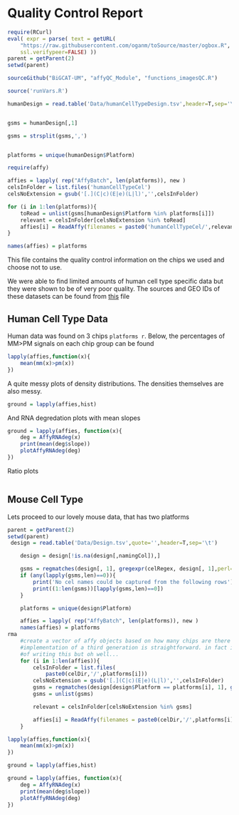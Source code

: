 Quality Control Report
========================================================


```r
require(RCurl)
eval( expr = parse( text = getURL(
    "https://raw.githubusercontent.com/oganm/toSource/master/ogbox.R",
    ssl.verifypeer=FALSE) ))
parent = getParent(2)
setwd(parent)

sourceGithub("BiGCAT-UM", "affyQC_Module", "functions_imagesQC.R")

source('runVars.R')

humanDesign = read.table('Data/humanCellTypeDesign.tsv',header=T,sep='\t', stringsAsFactors=F)


gsms = humanDesign[,1]

gsms = strsplit(gsms,',')


platforms = unique(humanDesign$Platform)

require(affy)

affies = lapply( rep("AffyBatch", len(platforms)), new )
celsInFolder = list.files('humanCellTypeCel')
celsNoExtension = gsub('[.](C|c)(E|e)(L|l)','',celsInFolder)

for (i in 1:len(platforms)){
    toRead = unlist(gsms[humanDesign$Platform %in% platforms[i]])
    relevant = celsInFolder[celsNoExtension %in% toRead]
    affies[i] = ReadAffy(filenames = paste0('humanCellTypeCel/',relevant))
}

names(affies) = platforms
```


This file contains the quality control information on the chips we used and choose not to use. 

We were able to find limited amounts of human cell type specific data but they were shown to be of very poor quality. The sources and GEO IDs of these datasets can be found from [this](../../Data/humanCellTypeDesign.tsv) file

Human Cell Type Data
-------------
Human data was found on 3 chips `platforms r`. Below, the percentages of MM>PM signals on each chip group can be found
```r

lapply(affies,function(x){
    mean(mm(x)>pm(x))
})


```

A quite messy plots of density distributions. The densities themselves are also messy.
```r
ground = lapply(affies,hist)
```

And RNA degredation plots with mean slopes
```r
ground = lapply(affies, function(x){
    deg = AffyRNAdeg(x)
    print(mean(deg$slope))
    plotAffyRNAdeg(deg)
})

```

Ratio plots
```r



```
Mouse Cell Type
------------------
Lets proceed to our lovely mouse data, that has two platforms

```r
parent = getParent(2)
setwd(parent)
 design = read.table('Data/Design.tsv',quote='',header=T,sep='\t')

    design = design[!is.na(design[,namingCol]),]

    gsms = regmatches(design[, 1], gregexpr(celRegex, design[, 1],perl=T))
    if (any(lapply(gsms,len)==0)){
        print('No cel names could be captured from the following rows')
        print((1:len(gsms))[lapply(gsms,len)==0])
    }

    platforms = unique(design$Platform)

    affies = lapply( rep("AffyBatch", len(platforms)), new )
    names(affies) = platforms
rma
    #create a vector of affy objects based on how many chips are there just works with 2 right now
    #implementation of a third generation is straightforward. in fact i could have done it instead
    #of writing this but oh well...
    for (i in 1:len(affies)){
        celsInFolder = list.files(
            paste0(celDir,'/',platforms[i]))
        celsNoExtension = gsub('[.](C|c)(E|e)(L|l)','',celsInFolder)
        gsms = regmatches(design[design$Platform == platforms[i], 1], gregexpr(celRegex, design[design$Platform == platforms[i], 1],perl=T))
        gsms = unlist(gsms)

        relevant = celsInFolder[celsNoExtension %in% gsms]

        affies[i] = ReadAffy(filenames = paste0(celDir,'/',platforms[i],'/',relevant))
    }
```



```r
lapply(affies,function(x){
    mean(mm(x)>pm(x))
})

ground = lapply(affies,hist)

ground = lapply(affies, function(x){
    deg = AffyRNAdeg(x)
    print(mean(deg$slope))
    plotAffyRNAdeg(deg)
})



```

